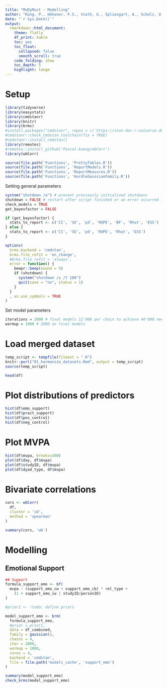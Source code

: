 ```yaml
---
title: "MuDyMust - Modelling"
author: "Küng, P., Höhener, P.S., Vieth, G., Spliesgart, A., Scholz, U., Rothman, A., Simpson, J."
date: "`r Sys.Date()`"
output: 
  rmarkdown::html_document:
    theme: flatly
    df_print: kable
    toc: yes
    toc_float:
      collapsed: false
      smooth_scroll: true
    code_folding: show
    toc_depth: 5
    highlight: tango
---
```



# Setup

```r

library(tidyverse)
library(easystats)
library(cmdstanr)
library(knitr)
library(brms)
#install.packages("cmdstanr", repos = c('https://stan-dev.r-universe.dev', getOption("repos")))
#cmdstanr::check_cmdstan_toolchain(fix = TRUE)
#cmdstanr::install_cmdstan()
library(remotes)
#remotes::install_github('Pascal-kueng/wbCorr')
library(wbCorr)

source(file.path('Functions', 'PrettyTables.R'))
source(file.path('Functions', 'ReportModels.R'))
source(file.path('Functions', 'ReportMeasures.R'))
source(file.path('Functions', 'HurdleGaussianFamily.R'))

```


Setting general parameters
```r

system("shutdown /a") # prevent previously initialized shutdowns
shutdown = FALSE # restart after script finished or an error occurred (can be stoped within 180 seconds with command above)
check_models = TRUE 
get_bayesfactor = FALSE 

if (get_bayesfactor) {
  stats_to_report <- c('CI', 'SE', 'pd', 'ROPE', 'BF', 'Rhat', 'ESS')
} else {
  stats_to_report <- c('CI', 'SE', 'pd', 'ROPE', 'Rhat', 'ESS')
}

options(
  brms.backend = 'cmdstan',
  brms.file_refit = 'on_change',
  #brms.file_refit = 'always',
  error = function() {
    beepr::beep(sound = 5)
    if (shutdown) {
      system("shutdown /s /t 180")
      quit(save = "no", status = 1)
    }
  }
  , es.use_symbols = TRUE
)


```


Set model parameters
```r

iterations = 2000 # final models 12'000 per chain to achieve 40'000 needed for BF
warmup = 1000 # 2000 on final models

```


# Load merged dataset

```r

temp_script <- tempfile(fileext = ".R")
knitr::purl("01_harmonize_datasets.Rmd", output = temp_script)
source(temp_script)

head(df) 

```

# Plot distributions of predictors

```r

hist(df$emo_support)
hist(df$pract_support)
hist(df$pos_control)
hist(df$neg_control)


```
# Plot MVPA

```r

hist(df$mvpa, breaks=200)
plot(df$day, df$mvpa)
plot(df$studyID, df$mvpa)
plot(df$dyad_type, df$mvpa)

```


# Bivariate correlations

```r

cors <- wbCorr(
  df, 
  cluster = 'id', 
  method = 'spearman'
)

summary(cors, 'wb')

```



# Modelling

## Emotional Support

```r

## Support
formula_support_emo <- bf(
  mvpa ~ (support_emo_cw + support_emo_cb) * rel_type + 
    (1 + support_emo_cw | studyID/personID)
)

#prior1 <- !todo: define priors

model_support_emo <- brm(
  formula_support_emo, 
  #prior = prior1,
  data = df_combined, 
  family = gaussian(), 
  chains = 4, 
  iter = 2000, 
  warmup = 1000, 
  cores = 4, 
  backend = 'cmdstan',
  file = file.path('models_cache', 'support_emo')
)

summary(model_support_emo)
check_brms(model_support_emo)



```








